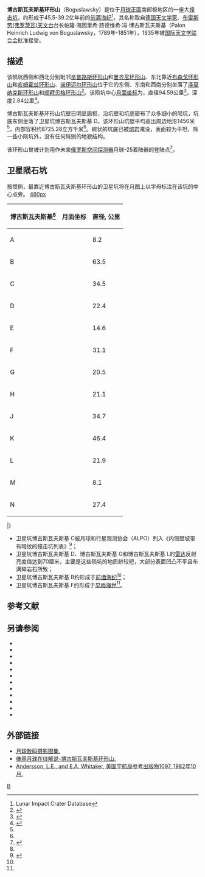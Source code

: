 {{lunar crater data
| image=Boguslawsky crater 4082 h2.jpg
| caption=[[月球轨道器4号|月球轨道器4号]]拍摄的图像
| latitude = 72.90
| N_or_S = S
| longitude = 43.26
| E_or_W = E
| diameter = 94.59公里
| depth =2.84公里
| colong = 317
| eponym =帕隆·冯·博古斯瓦夫斯基
}}

'''博古斯瓦夫斯基环形山'''（Boguslawsky）是位于[[月球正面|月球正面]]南部极地区的一座大[[撞击坑|撞击坑]]，约形成于45.5-39.2亿年前的[[前酒海纪|前酒海纪]]<ref name=LICD>Lunar Impact Crater Database</ref>，其名称取自[[德国|德国]][[天文学家|天文学家]]、[[弗罗茨瓦夫|布雷斯劳(弗罗茨瓦)]][[天文台|天文台]]台长帕隆·海因里希·路德维希·冯·博古斯瓦夫斯基（Palon Heinrich Ludwig von Boguslawsky，1789年-1851年），1935年被[[国际天文学联合会|国际天文学联合会]]批准接受。

==描述== 
该陨坑西侧和西北分别毗邻[[辛普路斯环形山|辛普路斯环形山]]和[[曼齐尼环形山|曼齐尼环形山]]、东北靠近[[布森戈环形山|布森戈环形山]]和[[亥姆霍兹环形山|亥姆霍兹环形山]]、[[诺伊迈尔环形山|诺伊迈尔环形山]]位于它的东侧、东南和西南分别坐落了[[泽莫纳克斯环形山|泽莫纳克斯环形山]]和[[顺拜贝格环形山|顺拜贝格环形山]]<ref>{{Cite web |url=http://planetarynames.wr.usgs.gov/images/Lunar/lac_138_lo.pdf |title=Crater Boguslawsky on LAC-138 map. |access-date=2016-10-28 |archive-date=2020-09-21 |archive-url=https://web.archive.org/web/20200921175252/https://planetarynames.wr.usgs.gov/images/Lunar/lac_138_lo.pdf |dead-url=no }}</ref>。该陨坑中心[[月面坐标|月面坐标]]为{{Coord|72.90|S|43.26|E|globe:Moon|nogoogle=1|noosm=1}}，直径94.59公里<ref name="IAU">{{Cite web |url=http://planetarynames.wr.usgs.gov/Feature/796 |title=Directory of the International Astronomical Union |access-date=2016-10-28 |archive-date=2020-01-02 |archive-url=https://web.archive.org/web/20200102061515/https://planetarynames.wr.usgs.gov/Feature/796 |dead-url=no }}</ref>，深度2.84公里<ref>{{Cite web |url=http://fisherka.csolutionshosting.net/astronote/plan/craterdepth/html/CraterDepthFeatureNameWestfall.html |title=John E. Westfall's Atlas of the Lunar Terminator, Cambridge Univ. Press (2000) |accessdate=2016-10-28 |archive-date=2014-12-18 |archive-url=https://archive.today/20141218234310/http://fisherka.csolutionshosting.net/astronote/plan/craterdepth/html/CraterDepthFeatureNameWestfall.html |dead-url=no }}</ref>。

博古斯瓦夫斯基环形山坑壁已明显磨损，沿坑壁和坑底密布了众多细小的陨坑，坑底东侧坐落了卫星坑博古斯瓦夫斯基 D。该环形山坑壁平均高出周边地形1450米<ref name="LICD"/>，内部容积约8725.28立方千米<ref name="LICD"/>。碗状的坑底已被[[熔岩|熔岩]]淹没，表面较为平坦，除一些小陨坑外，没有任何特别的地貌结构。

该环形山曾被计划用作未来[[俄罗斯|俄罗斯]][[空间探测器|空间探测器]]月球-25着陆器的登陆点<ref name=LunaGlob>{{cite web
|title=Geology of the Lunar Glob landing sites in Boguslawsky crater, Moon.
|url=http://www.hou.usra.edu/meetings/lpsc2014/pdf/2370.pdf
|access-date=2016-10-28
|archive-date=2016-03-04
|archive-url=https://web.archive.org/web/20160304030710/http://www.hou.usra.edu/meetings/lpsc2014/pdf/2370.pdf
|dead-url=no
}}</ref>。

==卫星陨石坑==
按惯例，最靠近博古斯瓦夫斯基环形山的卫星坑将在月图上以字母标注在该坑的中心点旁。
[[image:Boguslawsky_sattelite_craters_map.jpg|480px]]

{|class="wikitable" style="text-align:center"
|-
! 博古斯瓦夫斯基<ref name="IAU"/>
! class="unsortable" | 月面坐标
! 直径, 公里
|-
|A
|{{Coord|74.41|S|43.57|E|globe:moon|nogoogle=1|noosm=1|name=Богуславский A}}
| 8.2
|-
|B
|{{Coord|73.98|S|61.12|E|globe:moon|nogoogle=1|noosm=1|name=Богуславский B}}
|63.5
|-
|C
|{{Coord|70.99|S|27.7|E|globe:moon|nogoogle=1|noosm=1|name=Богуславский C}}
|34.5
|-
|D
|{{Coord|72.86|S|47.41|E|globe:moon|nogoogle=1|noosm=1|name=Богуславский D}}
|22.4
|-
|E
|{{Coord|74.31|S|54.33|E|globe:moon|nogoogle=1|noosm=1|name=Богуславский E}}
|14.6
|-
|F
|{{Coord|75.42|S|52.97|E|globe:moon|nogoogle=1|noosm=1|name=Богуславский F}}
|31.1
|-
|G
|{{Coord|71.48|S|34.35|E|globe:moon|nogoogle=1|noosm=1|name=Богуславский G}}
|20.5
|-
|H
|{{Coord|72.82|S|29.06|E|globe:moon|nogoogle=1|noosm=1|name=Богуславский H}}
|21.1
|-
|J
|{{Coord|72.09|S|28.4|E|globe:moon|nogoogle=1|noosm=1|name=Богуславский J}}
|34.7
|-
|K
|{{Coord|73.47|S|50.35|E|globe:moon|nogoogle=1|noosm=1|name=Богуславский K}}
|46.4
|-
|L
|{{Coord|70.68|S|36.47|E|globe:moon|nogoogle=1|noosm=1|name=Богуславский L}}
|21.9
|-
|M
|{{Coord|70.45|S|34.84|E|globe:moon|nogoogle=1|noosm=1|name=Богуславский M}}
| 8.1
|-
|N
|{{Coord|73.86|S|32.88|E|globe:moon|nogoogle=1|noosm=1|name=Богуславский N}}
|27.4
|}
|}{{clear}}
* 卫星坑博古斯瓦夫斯基 C被月球和行星观测协会（ALPO）列入《内侧壁坡带有暗纹的撞击坑列表》<ref>{{Cite web |url=http://www.zone-vx.com/alpo-bcp-longlist.pdf |title=List of craters with dark radial bands of the Association of Lunar and Planetary Astronomy(ALPO) |accessdate=2016-10-28 |archive-date=2013-12-03 |archive-url=https://web.archive.org/web/20131203025135/http://www.zone-vx.com/alpo-bcp-longlist.pdf |dead-url=yes }}</ref>；
* 卫星坑博古斯瓦夫斯基 D、博古斯瓦夫斯基 G和博古斯瓦夫斯基 L的[[雷达|雷达]]反射亮度值达到70厘米，主要是这些陨坑的地质龄较短，大部分表面凹凸不平且布满碎岩石所致；
* 卫星坑博古斯瓦夫斯基 B约形成于[[前酒海纪|前酒海纪]]<ref name="LICD"/>；
* 卫星坑博古斯瓦夫斯基 F约形成于[[早雨海世|早雨海世]]<ref name="LICD"/>。

==参考文献==
{{Reflist}}

==另请参阅==
* {{cite book
  | last1 = Andersson
  | first1 = L. E.
  | last2 = Whitaker
  | first2 = E. A.
  | authorlink2 = Ewen Whitaker
  | date = 1982
  | title = [[NASA|NASA]] Catalogue of Lunar Nomenclature
  | publisher = NASA RP-1097
  | ref = harv
  }}
* {{cite web
  | last = Blue
  | first = Jennifer
  | date = July 25, 2007
  | title = Gazetteer of Planetary Nomenclature
  | publisher = [[United_States_Geological_Survey|USGS]]
  | url = http://planetarynames.wr.usgs.gov/
  | accessdate = 2007-08-05
  | ref = harv
  | archive-date = 2012-04-08
  | archive-url = https://www.webcitation.org/66mXDr4G9?url=http://planetarynames.wr.usgs.gov/
  | dead-url = no
  }}
* {{cite book
  | last1 = Bussey
  | first1 = B.
  | authorlink1 = Ben Bussey
  | last2 = Spudis
  | first2 = P.
  | authorlink2 = Paul Spudis
  | date = 2004
  | title = The Clementine Atlas of the Moon
  | publisher = Cambridge University Press
  | location = New York
  | isbn = 978-0-521-81528-4
  | ref = harv
  }}
* {{cite book
  | last1 = Cocks
  | first1 = Elijah E.
  | last2 = Cocks
  | first2 = Josiah C.
  | date = 1995
  | title = Who's Who on the Moon: A Biographical Dictionary of Lunar Nomenclature
  | url = https://archive.org/details/isbn_9780936389271
  | publisher = Tudor Publishers
  | isbn = 978-0-936389-27-1
  | ref = harv
  }}
* {{cite web
  | last = McDowell
  | first = Jonathan
  | date = July 15, 2007
  | url = http://host.planet4589.org/astro/lunar/
  | title = Lunar Nomenclature
  | publisher = Jonathan's Space Report
  | accessdate = 2007-10-24
  | ref = harv
  | archive-date = 2012-05-26
  | archive-url = https://www.webcitation.org/67wcYNfK3?url=http://host.planet4589.org/astro/lunar/
  | dead-url = no
  }}
* {{cite journal| last1 = Menzel| first1 = D. H.| last2 = Minnaert| first2 = M.| last3 = Levin| first3 = B.| last4 = Dollfus| first4 = A.| last5 = Bell| first5 = B.| title = Report on Lunar Nomenclature by the Working Group of Commission 17 of the IAU| doi = 10.1007/BF00171763| journal = Space Science Reviews| volume = 12| issue = 2| pages = 136–186| year = 1971| pmid = | pmc =| bibcode = 1971SSRv...12..136M| ref = harv}}
* {{cite book
  | first = Patrick
  | last = Moore
  | authorlink = Patrick Moore
  | date = 2001
  | title = On the Moon
  | url = https://archive.org/details/patrickmooreonmo00patr
  | publisher = Sterling Publishing Co
  | isbn = 978-0-304-35469-6
  | ref = harv
  }}
* {{cite book
  | first = Fred W.
  | last = Price
  | date = 1988
  | title = The Moon Observer's Handbook
  | publisher = Cambridge University Press
  | isbn = 978-0-521-33500-3
  | ref = harv
  }}
* {{cite book
  | last = Rükl
  | first = Antonín
  | authorlink = Antonín Rükl
  | date = 1990
  | title = Atlas of the Moon
  | publisher = Kalmbach Books
  | isbn = 978-0-913135-17-4
  | ref = harv
  }}
* {{cite book
  | last = Webb
  | first = Rev. T. W.
  | authorlink = Thomas William Webb
  | date = 1962
  | title = Celestial Objects for Common Telescopes
  | url = https://archive.org/details/celestialobjects00webb
  | edition = 6th revised
  | publisher = Dover
  | isbn = 978-0-486-20917-3
  | ref = harv
  }}
* {{cite book
  | first = Ewen A.
  | last = Whitaker
  | authorlink = Ewen Whitaker
  | date = 1999
  | title = Mapping and Naming the Moon
  | publisher = Cambridge University Press
  | isbn = 978-0-521-62248-6
  | ref = harv
  }}
* {{cite book
  | first = Peter T.
  | last = Wlasuk
  | date = 2000
  | title = Observing the Moon
  | publisher = Springer
  | isbn = 978-1-85233-193-1
  | ref = harv
 }}

==外部链接==
* [http://www.lpi.usra.edu/resources/lunar_orbiter/bin/srch_nam.shtml?Boguslawsky%7C0 月球数码摄影图集.] {{Wayback|url=http://www.lpi.usra.edu/resources/lunar_orbiter/bin/srch_nam.shtml?Boguslawsky%7C0 |date=20201127013106 }}
* [http://the-moon.wikispaces.com/Boguslawsky 维基月球在线解说-博古斯瓦夫斯基环形山.]{{Wayback|url=http://the-moon.wikispaces.com/Boguslawsky |date=20180507084456 }}
*[http://planet4589.org/astro/lunar/RP-1097.pdf Andersson, L.E., and E.A. Whitaker, 美国宇航局参考出版物1097, 1982年10月.]{{Wayback|url=http://planet4589.org/astro/lunar/RP-1097.pdf |date=20141006125838 }}

[[Category:月球环形山|B]]
{{月球环形山 (A-B)}}